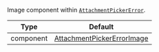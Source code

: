Image component within [`AttachmentPickerError`](../../../../ui-components/overlay-provider/overlay-provider.mdx#attachmentpickererror).

| Type      | Default                                                                                                                                                                         |
| --------- | ------------------------------------------------------------------------------------------------------------------------------------------------------------------------------- |
| component | [AttachmentPickerErrorImage](https://github.com/GetStream/stream-chat-react-native/blob/main/package/src/components/AttachmentPicker/components/AttachmentPickerErrorImage.tsx) |
